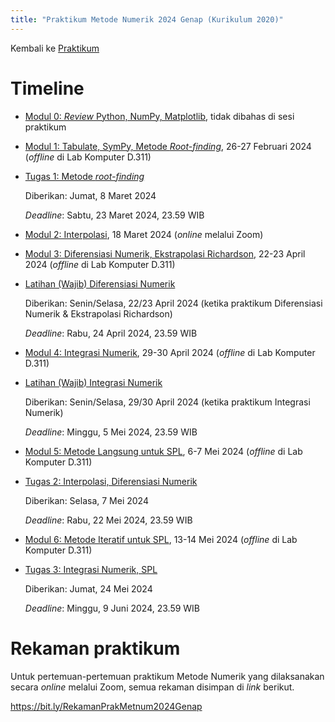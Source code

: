 ---
title: "Praktikum Metode Numerik 2024 Genap (Kurikulum 2020)"
---

Kembali ke [Praktikum](../../../../praktikum.qmd)

# Timeline

* [Modul 0: *Review* Python, NumPy, Matplotlib](./modul0.ipynb), tidak dibahas di sesi praktikum

* [Modul 1: Tabulate, SymPy, Metode *Root-finding*](./modul1.ipynb), 26-27 Februari 2024 (*offline* di Lab Komputer D.311)

* [Tugas 1: Metode *root-finding*](./tugas1.ipynb)

    Diberikan: Jumat, 8 Maret 2024

    *Deadline*: Sabtu, 23 Maret 2024, 23.59 WIB

* [Modul 2: Interpolasi](./modul2.ipynb), 18 Maret 2024 (*online* melalui Zoom)

* [Modul 3: Diferensiasi Numerik, Ekstrapolasi Richardson](./modul3.ipynb), 22-23 April 2024 (*offline* di Lab Komputer D.311)

* [Latihan (Wajib) Diferensiasi Numerik](./latdifmetnum.ipynb)

    Diberikan: Senin/Selasa, 22/23 April 2024 (ketika praktikum Diferensiasi Numerik & Ekstrapolasi Richardson)

    *Deadline*: Rabu, 24 April 2024, 23.59 WIB

* [Modul 4: Integrasi Numerik](./modul4.ipynb), 29-30 April 2024 (*offline* di Lab Komputer D.311)

* [Latihan (Wajib) Integrasi Numerik](./latintegrasinum.ipynb)

    Diberikan: Senin/Selasa, 29/30 April 2024 (ketika praktikum Integrasi Numerik)

    *Deadline*: Minggu, 5 Mei 2024, 23.59 WIB

* [Modul 5: Metode Langsung untuk SPL](./modul5.ipynb), 6-7 Mei 2024 (*offline* di Lab Komputer D.311)

* [Tugas 2: Interpolasi, Diferensiasi Numerik](./tugas2.ipynb)

    Diberikan: Selasa, 7 Mei 2024

    *Deadline*: Rabu, 22 Mei 2024, 23.59 WIB

* [Modul 6: Metode Iteratif untuk SPL](./modul6.ipynb), 13-14 Mei 2024 (*offline* di Lab Komputer D.311)

* [Tugas 3: Integrasi Numerik, SPL](./tugas3.ipynb)

    Diberikan: Jumat, 24 Mei 2024

    *Deadline*: Minggu, 9 Juni 2024, 23.59 WIB

# Rekaman praktikum

Untuk pertemuan-pertemuan praktikum Metode Numerik yang dilaksanakan secara *online* melalui Zoom, semua rekaman disimpan di *link* berikut.

<https://bit.ly/RekamanPrakMetnum2024Genap>
